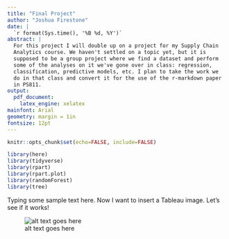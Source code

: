 ```yaml
---
title: "Final Project"
author: "Joshua Firestone"
date: |
  `r format(Sys.time(), '%B %d, %Y')`
abstract: |
  For this project I will double up on a project for my Supply Chain
  Analytics course. We haven't settled on a topic yet, but it is 
  supposed to be a group project where we find a dataset and perform
  some of the analyses on it we've gone over in class: regression, 
  classification, predictive models, etc. I plan to take the work we
  do in that class and convert it for the use of the r-markdown paper
  in PS811. 
output: 
  pdf_document:
    latex_engine: xelatex
mainfont: Arial
geometry: margin = 1in              
fontsize: 12pt 
---
```


```r
knitr::opts_chunk$set(echo=FALSE, include=FALSE)
```

```r
library(here)
library(tidyverse)
library(rpart)
library(rpart.plot)
library(randomForest)
library(tree)
```

Typing some sample text here. Now I want to insert a Tableau image. Let's see if it works! 

![alt text goes here](/Users/pbasu/Desktop/PS811-Final-Project/images/tableau-test-02.png) 
